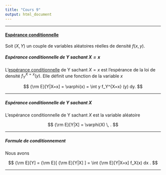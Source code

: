 ```yaml
--- 
title: "Cours 9"
output: html_document 
---
```


** **

#### [Espérance conditionnelle](https://francoio.github.io/)


Soit $(X,Y)$ un couple de variables aléatoires réelles de densité $f(x,y)$.   

#####  Espérance conditionnelle de Y sachant $X=x$ 

L'[espérance conditionnelle](https://fr.wikipedia.org/wiki/Esp%C3%A9rance_conditionnelle)  de Y sachant $X=x$ est l'espérance de la loi de densité $f_Y^{X=x} (y)$. Elle définit une fonction de la variable $x$

$$
{\rm E}[Y|X=x]  =  \varphi(x)  = \int y f_Y^{X=x} (y) dy.
$$

** **

#####  Espérance conditionnelle de Y sachant $X$ 


L'espérance conditionnelle de Y sachant $X$ est la variable aléatoire  

$$
{\rm E}[Y|X]  = \varphi(X) \, .
$$


** **


##### Formule de conditionnement


Nous avons 

$$
{\rm E}[Y]  = {\rm E}[ {\rm E}[Y|X] ] = \int {\rm E}[Y|X=x] f_X(x) dx .
$$

** **



